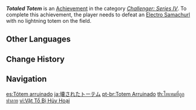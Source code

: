 {{Achievement Infobox
|id           = 82094
|order id     = 2094
|category     = Challenger: Series IV
|description  = Defeat an [[Electro Samachurl]] with no lightning totem on the field.
|requirements = 
|primogems    = 5
|tracking     = 
|topic        = Electro Samachurl
}}
'''''Totaled Totem''''' is an [[Achievement]] in the category ''[[Challenger: Series IV]]''. To complete this achievement, the player needs to defeat an [[Electro Samachurl]] with no lightning totem on the field.
<!--
==Trivia==

==Video Guides==
{{EVT
|video1   = 
|caption1 = 
}}
-->
==Other Languages==
{{Other Languages
|en      = Totaled Totem
|zhs     = 废图毁腾
|zhs_rm  = Fèi Tú Huǐ Téng
|zht     = 廢圖毀騰
|zht_rm  = Fèi Tú Huǐ Téng
|zh_tl   = Destroyed Totem
|zh_note = The word {{zh|s=图腾|t=圖騰|rm=túténg|tl=totem}} is split in half, as though the name of the achievement were a ''{{w|chengyu}}''.
|ja      = 壊されたトーテム
|ja_rm   = Kowasareta Tootemu
|ja_tl   = Destroyed Totem
|ko      = 부서진 토템
|ko_tl   = Broken Totem
|es      = Tótem arruinado
|es_tl   = Ruined Totem
|fr      = Totem ruiné
|fr_tl   = Ruined Totem
|ru      = Разрушенный тотем
|ru_tl   = Destroyed Totem
|th      = โทเทมที่ถูกทำลาย
|th_rm   = 
|th_tl   = 
|vi      = Vật Tổ Bị Hủy Hoại
|vi_tl   = 
|de      = Reiß das Totem nieder
|de_tl   = Tear the Totem Down
|id      = Pilar Reruntuhan
|id_tl   = Pillar of the Ruins
|pt      = Totem Arruinado
|pt_tl   = 
|tr      = Yok Edilmiş Totem
|tr_tl   = Annihilated Totem
|it      = Totem distrutto
|it_tl   = 
}}

==Change History==
{{Change History|2.0}}
<!--
==References==
{{Reflist}}
-->
==Navigation==
{{Achievement Navbox|Challenger: Series IV}}

[[es:Tótem arruinado]]
[[ja:壊されたトーテム]]
[[pt-br:Totem Arruinado]]
[[th:โทเทมที่ถูกทำลาย]]
[[vi:Vật Tổ Bị Hủy Hoại]]